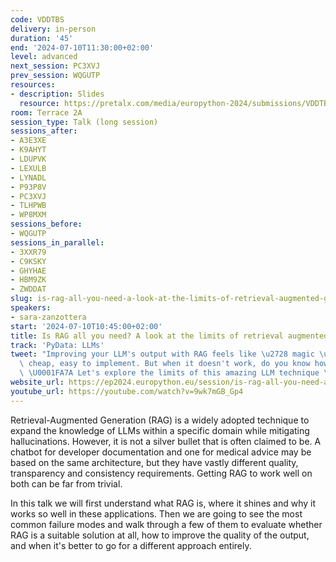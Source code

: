 ```yaml
---
code: VDDTBS
delivery: in-person
duration: '45'
end: '2024-07-10T11:30:00+02:00'
level: advanced
next_session: PC3XVJ
prev_session: WQGUTP
resources:
- description: Slides
  resource: https://pretalx.com/media/europython-2024/submissions/VDDTBS/resources/EuroPython_2024_-_Is_RAG_all_you_need_BU2YGW4.pdf
room: Terrace 2A
session_type: Talk (long session)
sessions_after:
- A3E3XE
- K9AHYT
- LDUPVK
- LEXULB
- LYNADL
- P93P8V
- PC3XVJ
- TLHPWB
- WP8MXM
sessions_before:
- WQGUTP
sessions_in_parallel:
- 3XXR79
- C9KSKY
- GHYHAE
- HBM9ZK
- ZWDDAT
slug: is-rag-all-you-need-a-look-at-the-limits-of-retrieval-augmented-generation
speakers:
- sara-zanzottera
start: '2024-07-10T10:45:00+02:00'
title: Is RAG all you need? A look at the limits of retrieval augmented generation
track: 'PyData: LLMs'
tweet: "Improving your LLM's output with RAG feels like \u2728 magic \u2728: effective,\
  \ cheap, easy to implement. But when it doesn't work, do you know how to fix it?\
  \ \U0001FA7A Let's explore the limits of this amazing LLM technique \U0001F9ED"
website_url: https://ep2024.europython.eu/session/is-rag-all-you-need-a-look-at-the-limits-of-retrieval-augmented-generation
youtube_url: https://youtube.com/watch?v=9wk7mGB_Gp4
---
```


Retrieval-Augmented Generation (RAG) is a widely adopted technique to expand the knowledge of LLMs within a specific domain while mitigating hallucinations. However, it is not a silver bullet that is often claimed to be. A chatbot for developer documentation and one for medical advice may be based on the same architecture, but they have vastly different quality, transparency and consistency requirements. Getting RAG to work well on both can be far from trivial.

In this talk we will first understand what RAG is, where it shines and why it works so well in these applications. Then we are going to see the most common failure modes and walk through a few of them to evaluate whether RAG is a suitable solution at all, how to improve the quality of the output, and when it's better to go for a different approach entirely.
